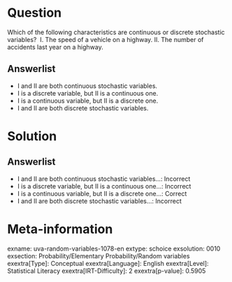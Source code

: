 Question
========

Which of the following characteristics are continuous or discrete stochastic variables? \ I. The speed of a vehicle on a highway. II. The number of accidents last year on a highway.

Answerlist
----------

* I and II are both continuous stochastic variables.
* I is a discrete variable, but II is a continuous one.
* I is a continuous variable, but II is a discrete one.
* I and II are both discrete stochastic variables.

Solution
========

Answerlist
----------

* I and II are both continuous stochastic variables...: Incorrect
* I is a discrete variable, but II is a continuous one...: Incorrect
* I is a continuous variable, but II is a discrete one...: Correct
* I and II are both discrete stochastic variables...: Incorrect

Meta-information
================
exname: uva-random-variables-1078-en
extype: schoice
exsolution: 0010
exsection: Probability/Elementary Probability/Random variables
exextra[Type]: Conceptual
exextra[Language]: English
exextra[Level]: Statistical Literacy
exextra[IRT-Difficulty]: 2
exextra[p-value]: 0.5905
